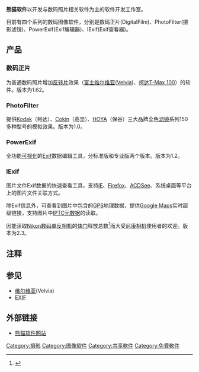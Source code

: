 {{noteTA
|G1=IT
|1=zh-hans:熊猫软件;zh-hant:熊貓軟件;<!--名从主人/名從主人-->
|2=zh-cn:数码照片;zh-hk:數碼相片;zh-tw:數位照片;
|3=zh-hans:数码正片;zh-hant:數碼正片;<!--名从主人/名從主人-->}}
{{Infobox Software
|name = 熊猫软件
|developer = 熊猫工作室
|operating_system = [[Microsoft_Windows|Windows]]
|genre = [[图像软件|图像软件]]系列
|license = [[免费软件|免费软件]] / [[共享软件|共享软件]]
|website = [http://www.opanda.com/cn/ www.opanda.com]
}}

'''熊猫软件'''以开发与数码照片相关软件为主的软件开发工作室。

目前有四个系列的数码图像软件，分别是数码正片(DigitalFilm)、PhotoFilter(摄影滤镜)、PowerExif(Exif编辑器)、IExif(Exif查看器)。

== 产品 ==

=== 数码正片 ===

为普通数码照片增加[[反转片|反转片]]效果（[[富士胶片|富士维尔维亚]]([[Velvia|Velvia]])、[[柯达|柯达]][[T-Max|T-Max 100]]）的软件。{{fact|因处理智能、操作傻瓜化、效果明显且逼真等特点，受到摄影人士的好评。}}{{When|目前}}版本为1.62。

=== PhotoFilter ===

提供[[Kodak|Kodak]]（柯达）、[[Cokin|Cokin]]（高坚）、[[HOYA|HOYA]]（保谷）三大品牌全色[[滤色镜|滤镜]]系列150多种型号的模拟效果。{{When|目前}}版本为1.0。

=== PowerExif ===

全功能[[所见即所得|可视化]]的[[EXIF|Exif]]数据编辑工具，分标准版和专业版两个版本。{{When|目前}}版本为1.2。

=== IExif ===

图片文件Exif数据的快速查看工具，支持[[Internet_Explorer|IE]]、[[Mozilla_Firefox|Firefox]]、[[ACDSee|ACDSee]]、系统桌面等平台上的图片文件关联方式。

除Exif信息外，可查看到图片中包含的[[GPS|GPS]]地理数据，提供[[Google地图|Google Maps]]实时超级链接，支持图片中[[IPTC|IPTC]][[元数据|元数据]]的读取。

因能读取[[Nikon|Nikon]][[数码单反相机|数码单反相机]]的[[快门|快门]]释放总数<ref>{{Cite web |url=http://www.opanda.com/cn/df/tutoria_5.htm |title=你的 D70 快门按过多少次？——确定D70快门释放次数小窍门 |access-date=2008-11-01 |archive-date=2020-09-07 |archive-url=https://web.archive.org/web/20200907025000/http://www.opanda.com/cn/df/tutoria_5.htm |dead-url=no }}</ref>而大受[[尼康#數碼相機|尼康相机]]使用者的欢迎。{{When|目前}}版本为2.3。

== 注释 ==
<div class="references-small">
<references />
</div>


== 参见 ==
* [[Velvia|维尔维亚]](Velvia)
* [[EXIF|EXIF]]


== 外部链接 ==
* [http://www.opanda.com/cn/ 熊猫软件网站] {{Wayback|url=http://www.opanda.com/cn/ |date=20200907024955 }}

{{software-stub}}
{{攝影小作品}}

[[Category:摄影|Category:摄影]]
[[Category:图像软件|Category:图像软件]]
[[Category:共享軟件|Category:共享軟件]]
[[Category:免費軟件|Category:免費軟件]]